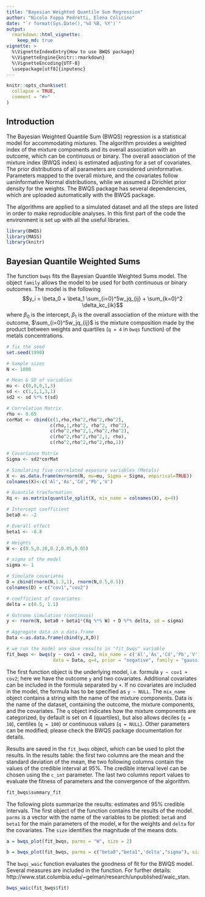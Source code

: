 ```yaml
---
title: "Bayesian Weighted Quantile Sum Regression"
author: "Nicolo Foppa Pedretti, Elena Colicino"
date: "`r format(Sys.Date(),'%d %B, %Y')`"
output: 
  rmarkdown::html_vignette:
    keep_md: true
vignette: >
  %\VignetteIndexEntry{How to use BWQS package}
  %\VignetteEngine{knitr::rmarkdown}
  %\VignetteEncoding{UTF-8}
  \usepackage[utf8]{inputenc}
---
```


```r
knitr::opts_chunk$set(
  collapse = TRUE,
  comment = "#>"
)
```

## Introduction

The Bayesian Weighted Quantile Sum (BWQS) regression is a statistical model for accommodating mixtures. The algorithm provides a weighted index of the mixture components and its overall association with an outcome, which can be continuous or binary. The overall association of the mixture index (BWQS index) is estimated adjusting for a set of covariates. The prior distributions of all parameters are considered uninformative. Parameters mapped to the overall mixture, and the covariates follow uaninformative Normal distributions, while we assumed a Dirichlet prior density for the weights. The BWQS package has several dependencies, which are uploaded automatically with the BWQS package.

The algorithms are applied to a simulated dataset and all the steps are listed in order to make reproducible analyses. In this first part of the code the environment is set up with all the useful libraries.
 

```r
library(BWQS)
library(MASS)
library(knitr)
```

## Bayesian Quantile Weighted Sums

The function `bwqs` fits the Bayesian Quantile Weighted Sums model. The object `family` allows the model to be used for both continuous or binary outcomes. The model is the following $$y_i = \beta_0 + \beta_1 \sum_{i=0}^5w_jq_{ij} + \sum_{k=0}^2 \delta_kc_{ik}$$ where $\beta_0$ is the intercept, $\beta_1$ is the overall association of the mixture with the outcome, $\sum_{i=0}^5w_jq_{ij}$ is the mixture composition made by the product between weights and quartiles (`q = 4` in `bwqs` function) of the metals concentrations.   

```r
# fix the seed
set.seed(1990)

# Sample sizes
N <- 1000

# Mean & SD of variables
mu <- c(0,0,0,1,3)
sd <- c(1,1,1,3,1)
sd2 <- sd %*% t(sd)

# Correlation Matrix
rho <- 0.65
corMat <- cbind(c(1,rho,rho^2,rho^2,rho^2),
                c(rho,1,rho^2, rho^2, rho^2),
                c(rho^2,rho^2,1,rho^2,rho^2),
                c(rho^2,rho^2,rho^2,1, rho),
                c(rho^2,rho^2,rho^2,rho,1))

# Covariance Matrix
Sigma <- sd2*corMat

# Simulating five correlated exposure variables (Metals)
X <- as.data.frame(mvrnorm(N, mu=mu, Sigma = Sigma, empirical=TRUE))
colnames(X)<-c('Al','As','Cd','Pb','V')

# Quantile trasformation
Xq <- as.matrix(quantile_split(X, mix_name = colnames(X), q=4))

# Intercept coefficient
beta0 <- -2

# Overall effect
beta1 <- -0.8

# Weights
W <- c(0.5,0.20,0.2,0.05,0.05)

# sigma of the model
sigma <- 1

# Simulate covariates
D = cbind(rnorm(N,1.3,1), rnorm(N,0.5,0.5))
colnames(D) = c("cov1","cov2")

# coefficient of covariates
delta = c(0.5, 1.1)

# Outcome simulation (continuos)
y <- rnorm(N, beta0 + beta1*(Xq %*% W) + D %*% delta, sd = sigma)

# Aggregate data in a data.frame
Data <-as.data.frame(cbind(y,X,D))

# we run the model ans save results in "fit_bwqs" variable
fit_bwqs <- bwqs(y ~ cov1 + cov2, mix_name = c('Al','As','Cd','Pb','V'),
                 data = Data, q=4, prior = "negative", family = "gaussian")
```

The first function object is the underlying model, i.e. formula `y ~ cov1 + cov2`; here we have the outcome `y` and two covariates. Additional covariates can be included in the formula separated by `+`. If no covariates are included in the model, the formula has to be specified as `y ~ NULL`. The `mix_name` object contains a string with the name of the mixture components. Data is the name of the dataset, containing the outcome, the mixture components, and the covariates. The `q` object indicates how the mixture components are categorized, by default is set on 4 (quartiles), but also allows deciles (`q = 10`), centiles (`q = 100`) or continuous values (`q = NULL`). Other parameters can be modified; please check the BWQS package documentation for details.   
 
Results are saved in the `fit_bwqs` object, which can be used to plot the results. In the results table: the first two columns are the mean and the standard deviation of the mean, the two following columns contain the values of the credible interval at 95%. The credible interval level can be chosen using the `c_int` parameter. The last two columns report values to evaluate the fitness of parameters and the convergence of the algorithm. 
 
```r
fit_bwqs$summary_fit
```

The following plots summarize the results: estimates and 95% credible intervals. The first object of the function contains the results of the model. `parms` is a vector with the name of the variables to be plotted: `beta0` and `beta1` for the main parameters of the model, `W` for the weights and `delta` for the covariates. The `size` identifies the magnitude of the means dots.

```r
a = bwqs_plot(fit_bwqs, parms = "W", size = 2)
```

```r
b = bwqs_plot(fit_bwqs, parms = c("beta0","beta1",'delta',"sigma"), size = 2)
```

The `bwqs_waic` function evaluates the goodness of fit for the BWQS model. Several measures are included in the function. For further details: http://www.stat.columbia.edu/~gelman/research/unpublished/waic_stan.  

```r
bwqs_waic(fit_bwqs$fit)
```



